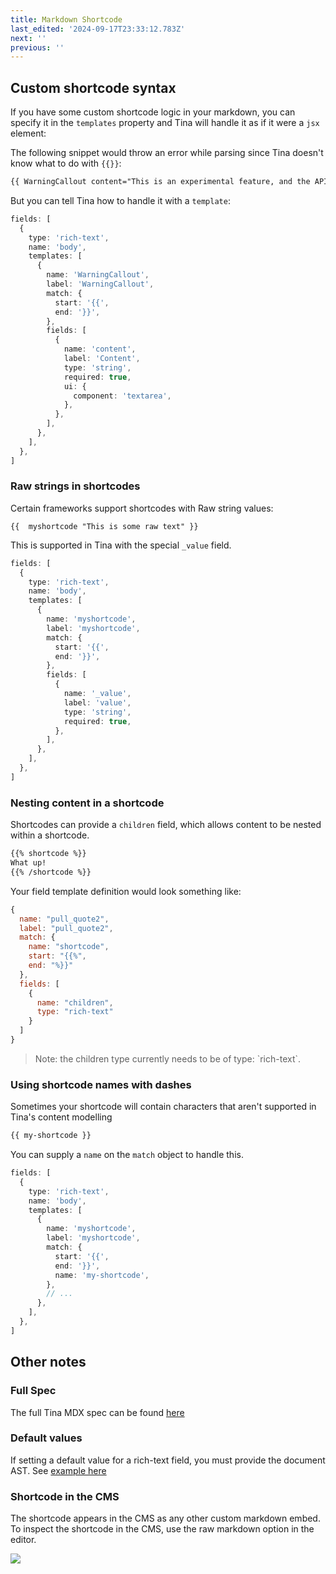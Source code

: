 ```yaml
---
title: Markdown Shortcode
last_edited: '2024-09-17T23:33:12.783Z'
next: ''
previous: ''
---
```


## Custom shortcode syntax

<WarningCallout body="This is an experimental feature, and the API is subject to change. Have any thoughts? Let us know in the chat, or through one of our community channels or via the related [GitHub discussion](https://github.com/tinacms/tinacms/discussions/4794)." />

If you have some custom shortcode logic in your markdown, you can specify it in the `templates` property and Tina will handle it as if it were a `jsx` element:

The following snippet would throw an error while parsing since Tina doesn't know what to do with `{{}}`:

```markdown
{{ WarningCallout content="This is an experimental feature, and the API is subject to change. Have any thoughts? Let us know in the chat, or through one of our [community channels](/community/)!" }}
```

But you can tell Tina how to handle it with a `template`:

```ts
fields: [
  {
    type: 'rich-text',
    name: 'body',
    templates: [
      {
        name: 'WarningCallout',
        label: 'WarningCallout',
        match: {
          start: '{{',
          end: '}}',
        },
        fields: [
          {
            name: 'content',
            label: 'Content',
            type: 'string',
            required: true,
            ui: {
              component: 'textarea',
            },
          },
        ],
      },
    ],
  },
]
```

### Raw strings in shortcodes

Certain frameworks support shortcodes with Raw string values:

```
{{  myshortcode "This is some raw text" }}
```

This is supported in Tina with the special `_value` field.

```ts
fields: [
  {
    type: 'rich-text',
    name: 'body',
    templates: [
      {
        name: 'myshortcode',
        label: 'myshortcode',
        match: {
          start: '{{',
          end: '}}',
        },
        fields: [
          {
            name: '_value',
            label: 'value',
            type: 'string',
            required: true,
          },
        ],
      },
    ],
  },
]
```

### Nesting content in a shortcode

Shortcodes can provide a `children` field, which allows content to be nested within a shortcode.

```md
{{% shortcode %}}
What up!
{{% /shortcode %}}
```

Your field template definition would look something like:

```javascript
{
  name: "pull_quote2",
  label: "pull_quote2",
  match: {
    name: "shortcode",
    start: "{{%",
    end: "%}}"
  },
  fields: [
    {
      name: "children",
      type: "rich-text"
    }
  ]
}
```

> Note: the children type currently needs to be of type: \`rich-text\`.

### Using shortcode names with dashes

Sometimes your shortcode will contain characters that aren't supported in Tina's content modelling

```md
{{ my-shortcode }}
```

You can supply a `name` on the `match` object to handle this.

```ts
fields: [
  {
    type: 'rich-text',
    name: 'body',
    templates: [
      {
        name: 'myshortcode',
        label: 'myshortcode',
        match: {
          start: '{{',
          end: '}}',
          name: 'my-shortcode',
        },
        // ...
      },
    ],
  },
]
```

## Other notes

### Full Spec

The full Tina MDX spec can be found [here](https://github.com/tinacms/tinacms/blob/main/packages/%40tinacms/mdx/spec.md "TinaCMS MDX Spec")

### Default values

If setting a default value for a rich-text field, you must provide the document AST. See [example here](/docs/schema/#default-value-for-rich-text)

### Shortcode in the CMS

The shortcode appears in the CMS as any other custom markdown embed. To inspect the shortcode in the CMS, use the raw markdown option in the editor.

![](https://res.cloudinary.com/forestry-demo/image/upload/v1726549409/tina-io/docs/2024-09-17_15-01-58_lqfbf9.png)
